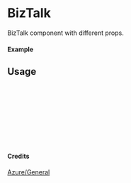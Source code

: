
<Meta of={BizTalk} title="Azure/General/BizTalk" />

# BizTalk

BizTalk component with different props.

#### Example

<Canvas of={BizTalk.Primary} />

## Usage

```ts
import { BizTalk } from "yadl-ui";

const Example = () => {
  return (
      <BizTalk />
  );
};

export default Example;
```

#### Credits
[Azure/General](https://learn.microsoft.com/en-us/azure/architecture/icons/)
